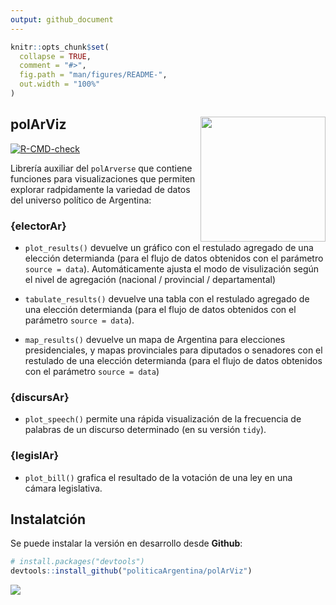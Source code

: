 ```yaml
---
output: github_document
---
```


<!-- README.md is generated from README.Rmd. Please edit that file -->

```r
knitr::opts_chunk$set(
  collapse = TRUE,
  comment = "#>",
  fig.path = "man/figures/README-",
  out.width = "100%"
)
```

## polArViz  <a><img src="https://raw.githubusercontent.com/PoliticaArgentina/data_warehouse/master/hex/polArViz.png" width="200" align="right" /></a>

<!-- badges: start -->
[![R-CMD-check](https://github.com/TuQmano/polArViz/workflows/R-CMD-check/badge.svg)](https://github.com/TuQmano/polArViz/actions)
<!-- badges: end -->

Librería auxiliar del `polArverse` que contiene funciones para visualizaciones que permiten explorar radpidamente la variedad de datos del universo político de Argentina: 


### {electorAr}

* `plot_results()` devuelve un gráfico con el restulado agregado de una elección determianda (para el flujo de datos obtenidos con el parámetro `source = data`). Automáticamente ajusta el modo de visulización según el nivel de agregación (nacional / provincial / departamental)

* `tabulate_results()` devuelve una tabla con el restulado agregado de una elección determianda (para el flujo de datos obtenidos con el parámetro `source = data`). 

* `map_results()` devuelve un mapa de Argentina para elecciones presidenciales, y mapas provinciales para diputados o senadores con el restulado de una elección determianda (para el flujo de datos obtenidos con el parámetro `source = data`)

### {discursAr}

* `plot_speech()` permite una rápida visualización de la frecuencia de palabras de un discurso determinado (en su versión `tidy`).

### {legislAr}

* `plot_bill()` grafica el resultado de la votación de una ley en una cámara legislativa. 


## Instalatción


Se puede instalar la versión en desarrollo desde **Github**:

``` r
# install.packages("devtools")
devtools::install_github("politicaArgentina/polArViz")
```

![](https://raw.githubusercontent.com/PoliticaArgentina/data_warehouse/master/hex/collage.png)
